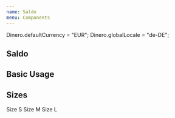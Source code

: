 ```yaml
---
name: Saldo
menu: Components
---
```



Dinero.defaultCurrency = "EUR";
Dinero.globalLocale = "de-DE";

## Saldo

<Props of={Saldo} />

## Basic Usage

<Playground>
  <Saldo saldoTitle="Saldo" />
</Playground>

## Sizes

<Playground>
  <Saldo saldoTitle="Saldo" size="S">
    Size S
  </Saldo>
  <Saldo saldoTitle="Saldo" size="M">
    Size M
  </Saldo>
  <Saldo saldoTitle="Saldo" size="L">
    Size L
  </Saldo>
</Playground>
